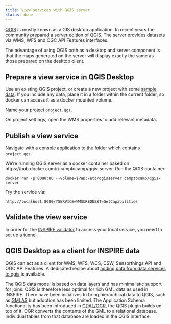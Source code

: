 ```yaml
---
title: View services with QGIS server
status: done
---
```


[QGIS](https://qgis.org) is mostly known as a GIS desktop application. In recent years the community prepared a server edition of QGIS. The server provides datasets via WMS, WFS and OGC API Features interfaces.

The advantage of using QGIS both as a desktop and server component is that the maps generated on the server will display exactly the same as those prepared on the desktop client.

## Prepare a view service in QGIS Desktop

Use an existing QGIS project, or create a new project with some [sample data](https://data.isric.org).
If you include any data, place it in a folder within the current folder, so docker can access it as a docker mounted volume.

Name your project `project.qgs`.

On project settings, open the WMS properties to add relevant metadata.

## Publish a view service

Navigate with a console application to the folder which contains `project.qgs`.

We're running QGIS server as a docker container based on https://hub.docker.com/r/camptocamp/qgis-server. Run the QGIS container:

```
docker run -p 8080:80 --volume=$PWD:/etc/qgisserver camptocamp/qgis-server
```

Try the service via:

```
http://localhost:8080/?SERVICE=WMS&REQUEST=GetCapabilities
```

## Validate the view service

In order for the [INSPIRE validator](https://inspire.ec.europa.eu/validator/home/index.html) to access your local service, you need to set up a [tunnel](../utils/localtunnel.qmd).

## QGIS Desktop as a client for INSPIRE data

QGIS can act as a client for WMS, WFS, WCS, CSW, Sensorthings API and OGC API Features. A dedicated recipe about [adding data from data services to qgis](./ows-in-qgis.qmd) is available.

The QGIS data model is based on data layers and has minimalistic support for joins. QGIS is therefore less optimal for rich GML data as used in INSPIRE. There have been initiatives to bring hierarchical data to QGIS, such as [GMLAS](https://plugins.qgis.org/plugins/gml_application_schema_toolbox/) but adoption has been limited. The Application Schema functionality has been introduced in [GDAL/OGR](../utils/gdal.qmd), the QGIS plugin builds on top of it. OGR converts the contents of the GML to a relational database. Individual tables from that database are loaded in the QGIS interface.

